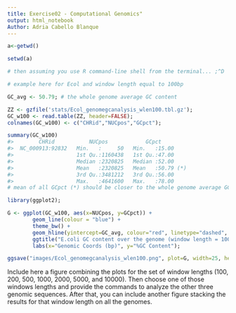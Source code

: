 ```yaml
---
title: Exercise02 - Computational Genomics"
output: html_notebook
Author: Adria Cabello Blanque
---
```


```r
a<-getwd()

setwd(a)

# then assuming you use R command-line shell from the terminal... ;^D

# example here for Ecol and window length equal to 100bp

GC_avg <- 50.79; # the whole genome average GC content

ZZ <- gzfile('stats/Ecol_genomegcanalysis_wlen100.tbl.gz');
GC_w100 <- read.table(ZZ, header=FALSE);
colnames(GC_w100) <- c("CHRid","NUCpos","GCpct");

summary(GC_w100)
#>        CHRid           NUCpos            GCpct      
#>  NC_000913:92832   Min.   :     50   Min.   :15.00  
#>                    1st Qu.:1160438   1st Qu.:47.00  
#>                    Median :2320825   Median :52.00  
#>                    Mean   :2320825   Mean   :50.79 (*)
#>                    3rd Qu.:3481212   3rd Qu.:56.00  
#>                    Max.   :4641600   Max.   :78.00
# mean of all GCpct (*) should be closer to the whole genome average GC, should it?

library(ggplot2);

G <- ggplot(GC_w100, aes(x=NUCpos, y=GCpct)) +
        geom_line(colour = "blue") +
        theme_bw() +
        geom_hline(yintercept=GC_avg, colour="red", linetype="dashed", size=1.5) +
        ggtitle("E.coli GC content over the genome (window length = 100bp)") +
        labs(x="Genomic Coords (bp)", y="%GC Content");

ggsave("images/Ecol_genomegcanalysis_wlen100.png", plot=G, width=25, height=8, units="cm", dpi=600);
```


Include here a figure combining the plots for the set of window lengths (100, 200, 500, 1000, 2000, 5000, and 10000). Then choose one of those windows lengths and provide the commands to analyze the other three genomic sequences. After that, you can include another figure stacking the results for that window length on all the genomes.

